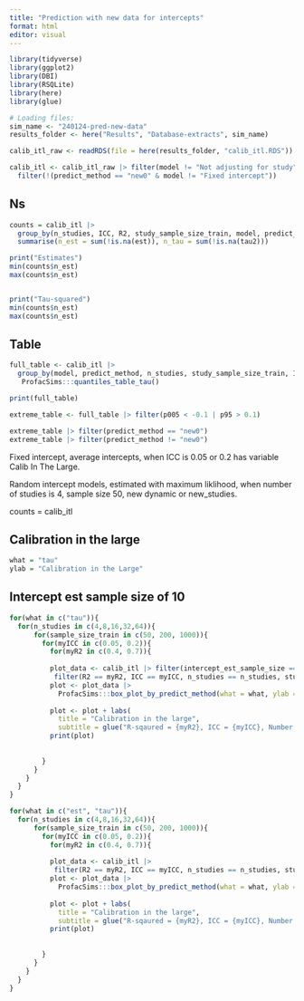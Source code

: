 ```yaml
---
title: "Prediction with new data for intercepts"
format: html
editor: visual
---
```


```r
library(tidyverse)
library(ggplot2)
library(DBI)
library(RSQLite)
library(here)
library(glue)

# Loading files:
sim_name <- "240124-pred-new-data"
results_folder <- here("Results", "Database-extracts", sim_name)

calib_itl_raw <- readRDS(file = here(results_folder, "calib_itl.RDS"))

calib_itl <- calib_itl_raw |> filter(model != "Not adjusting for study") |> 
  filter(!(predict_method == "new0" & model != "Fixed intercept"))
```

## Ns

```r
counts = calib_itl |> 
  group_by(n_studies, ICC, R2, study_sample_size_train, model, predict_method, intercept_est_sample_size) |> 
  summarise(n_est = sum(!is.na(est)), n_tau = sum(!is.na(tau2)))

print("Estimates")
min(counts$n_est)
max(counts$n_est)   


print("Tau-squared")
min(counts$n_est)
max(counts$n_est)        
```

## Table
```r

full_table <- calib_itl |> 
  group_by(model, predict_method, n_studies, study_sample_size_train, ICC, R2, intercept_est_sample_size) |> 
   ProfacSims:::quantiles_table_tau() 

print(full_table)

extreme_table <- full_table |> filter(p005 < -0.1 | p95 > 0.1)

extreme_table |> filter(predict_method == "new0")
extreme_table |> filter(predict_method != "new0")

```

Fixed intercept, average intercepts, when ICC is 0.05 or 0.2 has variable Calib In The Large.

Random intercept models, estimated with maximum liklihood, when number of studies is 4, sample size 50, new dynamic or new_studies.

counts = calib_itl

## Calibration in the large

```r
what = "tau"
ylab = "Calibration in the Large"
```
   
## Intercept est sample size of 10
   
```r
for(what in c("tau")){
  for(n_studies in c(4,8,16,32,64)){
      for(sample_size_train in c(50, 200, 1000)){
        for(myICC in c(0.05, 0.2)){
          for(myR2 in c(0.4, 0.7)){
             
          plot_data <- calib_itl |> filter(intercept_est_sample_size ==10)
           filter(R2 == myR2, ICC == myICC, n_studies == n_studies, study_sample_size_train == sample_size_train, model != "Fixed intercept")
          plot <- plot_data |> 
            ProfacSims:::box_plot_by_predict_method(what = what, ylab = what)
          
          plot <- plot + labs(
            title = "Calibration in the large",
            subtitle = glue("R-sqaured = {myR2}, ICC = {myICC}, Number of studies == {n_studies}, study sample size = {sample_size_train}"))
          print(plot)
  
            
        }
      }
    }
  }
}


```




```r
for(what in c("est", "tau")){
  for(n_studies in c(4,8,16,32,64)){
      for(sample_size_train in c(50, 200, 1000)){
        for(myICC in c(0.05, 0.2)){
          for(myR2 in c(0.4, 0.7)){
             
          plot_data <- calib_itl |> 
           filter(R2 == myR2, ICC == myICC, n_studies == n_studies, study_sample_size_train == sample_size_train, model != "Fixed intercept")
          plot <- plot_data |> 
            ProfacSims:::box_plot_by_predict_method(what = what, ylab = what)
          
          plot <- plot + labs(
            title = "Calibration in the large",
            subtitle = glue("R-sqaured = {myR2}, ICC = {myICC}, Number of studies == {n_studies}, study sample size = {sample_size_train}"))
          print(plot)
  
            
        }
      }
    }
  }
}
```
